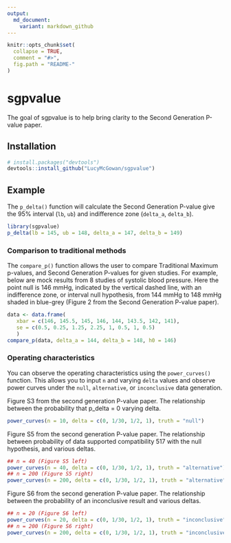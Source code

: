 ```yaml
---
output:
  md_document:
    variant: markdown_github
---
```


<!-- README.md is generated from README.Rmd. Please edit that file -->

```r
knitr::opts_chunk$set(
  collapse = TRUE,
  comment = "#>",
  fig.path = "README-"
)
```

# sgpvalue

The goal of sgpvalue is to help bring clarity to the Second Generation P-value paper. 

## Installation

```r
# install.packages("devtools")
devtools::install_github("LucyMcGowan/sgpvalue")
```

## Example

The `p_delta()` function will calculate the Second Generation P-value give the 95% interval (`lb`, `ub`) and indifference zone (`delta_a`, `delta_b`). 

```r
library(sgpvalue)
p_delta(lb = 145, ub = 148, delta_a = 147, delta_b = 149)
```

### Comparison to traditional methods

The `compare_p()` function allows the user to compare Traditional Maximum p-values, and Second Generation P-values for given studies. For example, below are mock results from 8 studies of systolic blood pressure. Here the point null is 146 mmHg, indicated by the vertical dashed line, with an indifference zone, or interval null hypothesis, from 144 mmHg to 148 mmHg shaded in blue-grey (Figure 2 from the Second Generation P-value paper).

```r
data <- data.frame(
   xbar = c(146, 145.5, 145, 146, 144, 143.5, 142, 141),
   se = c(0.5, 0.25, 1.25, 2.25, 1, 0.5, 1, 0.5)
   )
compare_p(data, delta_a = 144, delta_b = 148, h0 = 146)
```

### Operating characteristics

You can observe the operating characteristics using the `power_curves()` function. This allows you to input `n` and varying `delta` values and observe power curves under the `null`, `alternative`, or `inconclusive` data generation.

Figure S3 from the second generation P-value paper. The relationship between the probability that p_delta = 0 varying delta.
```r
power_curves(n = 10, delta = c(0, 1/30, 1/2, 1), truth = "null")
```


Figure S5 from the second generation P-value paper. The relationship between probability of data supported compatibility 517 with the null hypothesis, and various deltas.

```r
## n = 40 (Figure S5 left)
power_curves(n = 40, delta = c(0, 1/30, 1/2, 1), truth = "alternative")
## n = 200 (Figure S5 right)
power_curves(n = 200, delta = c(0, 1/30, 1/2, 1), truth = "alternative")
```


Figure S6 from the second generation P-value paper. The relationship between the probability of an inconclusive result and various deltas.

```r
## n = 20 (Figure S6 left)
power_curves(n = 20, delta = c(0, 1/30, 1/2, 1), truth = "inconclusive")
## n = 200 (Figure S6 right)
power_curves(n = 200, delta = c(0, 1/30, 1/2, 1), truth = "inconclusive")
```

